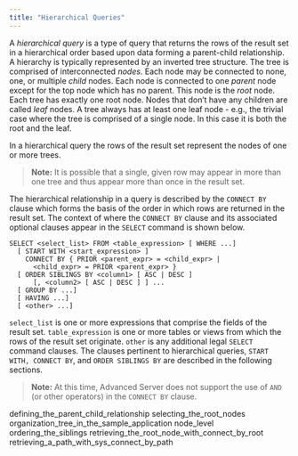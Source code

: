 ```yaml
---
title: "Hierarchical Queries"
---
```


<div id="hierarchical_queries" class="registered_link"></div>


A *hierarchical query* is a type of query that returns the rows of the result set in a hierarchical order based upon data forming a parent-child relationship. A hierarchy is typically represented by an inverted tree structure. The tree is comprised of interconnected *nodes*. Each node may be connected to none, one, or multiple *child* nodes. Each node is connected to one *parent* node except for the top node which has no parent. This node is the *root* node. Each tree has exactly one root node. Nodes that don’t have any children are called *leaf* nodes. A tree always has at least one leaf node - e.g., the trivial case where the tree is comprised of a single node. In this case it is both the root and the leaf.

In a hierarchical query the rows of the result set represent the nodes of one or more trees.

> **Note:** It is possible that a single, given row may appear in more than one tree and thus appear more than once in the result set.


The hierarchical relationship in a query is described by the `CONNECT BY` clause which forms the basis of the order in which rows are returned in the result set. The context of where the `CONNECT BY` clause and its associated optional clauses appear in the `SELECT` command is shown below.

    SELECT <select_list> FROM <table_expression> [ WHERE ...]
      [ START WITH <start_expression> ]
        CONNECT BY { PRIOR <parent_expr> = <child_expr> |
          <child_expr> = PRIOR <parent_expr> }
      [ ORDER SIBLINGS BY <column1> [ ASC | DESC ]
          [, <column2> [ ASC | DESC ] ] ...
      [ GROUP BY ...]
      [ HAVING ...]
      [ <other> ...]

`select_list` is one or more expressions that comprise the fields of the result set. `table_expression` is one or more tables or views from which the rows of the result set originate. `other` is any additional legal `SELECT` command clauses. The clauses pertinent to hierarchical queries, `START WITH, CONNECT BY`, and `ORDER SIBLINGS BY` are described in the following sections.

> **Note:** At this time, Advanced Server does not support the use of `AND` (or other operators) in the `CONNECT BY` clause.


<div class="toctree" maxdepth="3">

defining\_the\_parent\_child\_relationship selecting\_the\_root\_nodes organization\_tree\_in\_the\_sample\_application node\_level ordering\_the\_siblings retrieving\_the\_root\_node\_with\_connect\_by\_root retrieving\_a\_path\_with\_sys\_connect\_by\_path

</div>
